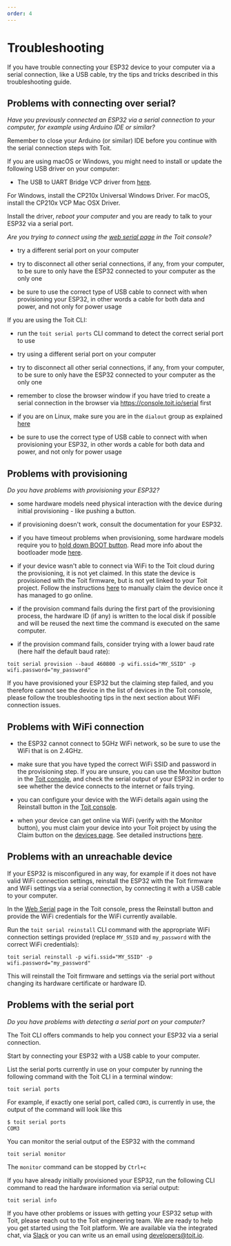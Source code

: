 ```yaml
---
order: 4
---
```


# Troubleshooting

If you have trouble connecting your ESP32 device to your computer via a serial connection, like a USB cable, try the tips and tricks described in this troubleshooting guide.

## Problems with connecting over serial?

_Have you previously connected an ESP32 via a serial connection to your computer, for example using Arduino IDE or similar?_

<Tabs>
<Tab label="YES">

Remember to close your Arduino (or similar) IDE before you continue with the serial connection steps with Toit.

</Tab>

<Tab label="NO">

If you are using macOS or Windows, you might need to install or update the following USB driver on your computer:

- The USB to UART Bridge VCP driver from [here](https://www.silabs.com/developers/usb-to-uart-bridge-vcp-drivers).

For Windows, install the CP210x Universal Windows Driver.
For macOS, install the CP210x VCP Mac OSX Driver.

Install the driver, _reboot your computer_ and you are ready to talk to your ESP32 via a serial port.

</Tab>
</Tabs>

_Are you trying to connect using the [web serial page](https://console.toit.io/serial) in the Toit console?_

<Tabs>
<Tab label="YES">

- try a different serial port on your computer

- try to disconnect all other serial connections, if any, from your computer, to be sure to only have the ESP32 connected to your computer as the only one

- be sure to use the correct type of USB cable to connect with when provisioning your ESP32, in other words a cable for both data and power, and not only for power usage

</Tab>

<Tab label="NO">

If you are using the Toit CLI:

- run the `toit serial ports` CLI command to detect the correct serial port to use

- try using a different serial port on your computer

- try to disconnect all other serial connections, if any, from your computer, to be sure to only have the ESP32 connected to your computer as the only one

- remember to close the browser window if you have tried to create a serial connection in the browser via https://console.toit.io/serial first

- if you are on Linux, make sure you are in the `dialout` group as explained [here](https://docs.espressif.com/projects/esp-idf/en/latest/esp32/get-started/establish-serial-connection.html#adding-user-to-dialout-on-linux)

- be sure to use the correct type of USB cable to connect with when provisioning your ESP32, in other words a cable for both data and power, and not only for power usage

</Tab>
</Tabs>

## Problems with provisioning

_Do you have problems with provisioning your ESP32?_

<Tabs>
<Tab label="YES">

- some hardware models need physical interaction with the device during initial provisioning - like pushing a button.

- if provisioning doesn't work, consult the documentation for your ESP32.

- if you have timeout problems when provisioning, some hardware models require you to [hold down BOOT button](https://randomnerdtutorials.com/solved-failed-to-connect-to-esp32-timed-out-waiting-for-packet-header/).
  Read more info about the bootloader mode [here](https://github.com/espressif/esptool/wiki/ESP32-Boot-Mode-Selection).

- if your device wasn't able to connect via WiFi to the Toit cloud during the provisioning, it is not yet claimed. In this state the device is provisioned with the Toit firmware,
  but is not yet linked to your Toit project. Follow the instructions [here](../claim) to manually claim the device once it has managed to go
  online.

- if the provision command fails during the first part of the provisioning process, the hardware ID (if any) is written to the local disk if possible and will be reused the next time the command is executed on the same computer.

- if the provision command fails, consider trying with a lower baud rate (here half the default baud rate):

```shell
toit serial provision --baud 460800 -p wifi.ssid="MY_SSID" -p wifi.password="my_password"
```

</Tab>
<Tab label="NO">

If you have provisioned your ESP32 but the claiming step failed, and you therefore cannot see the device in the list of devices in the Toit console,
please follow the troubleshooting tips in the next section about WiFi connection issues.

</Tab>
</Tabs>

## Problems with WiFi connection

- the ESP32 cannot connect to 5GHz WiFi network, so be sure to use the WiFi that is on 2.4GHz.

- make sure that you have typed the correct WiFi SSID and password in the provisioning step. If you are unsure, you can use the Monitor button in the
  [Toit console](https://console.toit.io/serial), and check the serial output of your ESP32 in order to see whether the device connects to the internet or fails trying.

- you can configure your device with the WiFi details again using the Reinstall button in the [Toit console](https://console.toit.io/serial).

- when your device can get online via WiFi (verify with the Monitor button), you must claim your device into your Toit project by using the Claim button on the [devices page](https://console.toit.io/devices). See detailed instructions [here](../claim).

## Problems with an unreachable device

If your ESP32 is misconfigured in any way, for example if it does not have valid WiFi connection settings, reinstall the ESP32 with the Toit firmware
and WiFi settings via a serial connection, by connecting it with a USB cable to your computer.

<Tabs>
<Tab label="Console">

In the [Web Serial](https://console.toit.io/serial) page in the Toit console, press the Reinstall button and provide the WiFi credentials for the WiFi currently available.

</Tab>

<Tab label="CLI">

Run the `toit serial reinstall` CLI command
with the appropriate WiFi connection settings provided (replace `MY_SSID` and `my_password` with the correct WiFi credentials):

```shell
toit serial reinstall -p wifi.ssid="MY_SSID" -p wifi.password="my_password"
```

</Tab>
</Tabs>

This will reinstall the Toit firmware and settings via the serial port without changing its hardware certificate or hardware ID.

## Problems with the serial port

_Do you have problems with detecting a serial port on your computer?_

<Tabs>
<Tab label="YES">

The Toit CLI offers commands to help you connect your ESP32 via a serial connection.

Start by connecting your ESP32 with a USB cable to your computer.

List the serial ports currently in use on your computer by running the following command with the Toit CLI in a terminal window:

```shell
toit serial ports
```

For example, if exactly one serial port, called `COM3`, is currently in use, the output of the command will look like this

```txt
$ toit serial ports
COM3
```

You can monitor the serial output of the ESP32 with the command

```shell
toit serial monitor
```

The `monitor` command can be stopped by `Ctrl+c`

If you have already initially provisioned your ESP32, run the following CLI command to read the hardware information via serial output:

```shell
toit serial info
```

</Tab>
<Tab label="NO">

If you have other problems or issues with getting your ESP32 setup with Toit, please reach out to the Toit engineering team. We are ready to help you get started using the Toit platform.
We are available via the integrated chat, via [Slack](https://chat.toit.io) or you can write us an email using developers@toit.io.

</Tab>
</Tabs>
